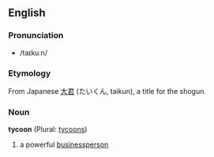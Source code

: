==English==
===Pronunciation===
*/taɪkuːn/
===Etymology===
From Japanese [[大君]] (たいくん, taikun), a title for the shogun.
===Noun===
'''tycoon''' (Plural: [[tycoons]])

#a powerful [[businessperson]]
